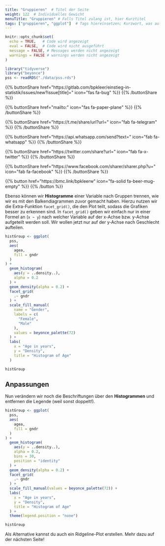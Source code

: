 ```yaml
---
title: "Gruppieren"  # Titel der Seite
weight: 122  # Individuelles Gewicht 
menuTitle: "Gruppieren" # Falls Titel zulang ist, hier Kurztitel
tags: ["gruppieren", "ggplot"]  # Tags hiereinsetzen; Kurzwort, was auf der Seite passsiert
---
```

```r
knitr::opts_chunk$set(
  echo = TRUE,   # Code wird angezeigt
  eval = FALSE,  # Code wird nicht ausgeführt
  message = FALSE, # Messages werden nicht angezeigt
  warnings = FALSE # warnings werden nicht angezeigt
)

library("tidyverse")
library("beyonce")
pss <- readRDS("./data/pss.rds")
```

{{% buttonShare href=\"https\:\/\/gitlab.com\/bpkleer\/einstieg-in-statistik\/issues\/new?issue[title]=\" icon=\"fas fa-bug\" %}} {{% /buttonShare %}}  

{{% buttonShare href=\"mailto\:\" icon=\"fas fa-paper-plane\" %}} {{% /buttonShare %}}

{{% buttonShare href=\"https\:\/\/t.me\/share\/url?url=\" icon=\"fab fa-telegram\" %}} {{% /buttonShare %}}

{{% buttonShare href=\"https\:\/\/api.whatsapp.com\/send?text=\" icon=\"fab fa-whatsapp\" %}} {{% /buttonShare %}}

{{% buttonShare href=\"https\:\/\/twitter.com\/share?url=\" icon=\"fab fa-x-twitter\" %}} {{% /buttonShare %}}

{{% buttonShare href=\"https\:\/\/www.facebook.com\/sharer\/sharer.php?u=\" icon=\"fab fa-facebook\" %}} {{% /buttonShare %}}

{{% button href=\"https\:\/\/bmc.link\/bpkleerw\" icon=\"fa-solid fa-beer-mug-empty\" %}} {{% /button %}}

Ebenso können wir **Histogramme** einer Variable nach Gruppen trennen, wie wir es mit den Balkendiagrammen zuvor gemacht haben. Hierzu nutzen wir die Extra-Funktion `facet_grid()`, die den Plot teilt, sodass die Grafiken besser zu erkennen sind. In `facet_grid()` geben wir einfach nur in einer Formel an (`x ~ y`) nach welcher Variable auf der x-Achse bzw. y-Achse aufgeteilt werden soll. Wir wollen jetzt nur auf der y-Achse nach Geschlecht aufteilen. 
``` r
histGroup <- ggplot(
  pss,
  aes(
    agea, 
    fill = gndr
  )
) +
  geom_histogram(
    aes(y = ..density..),
    alpha = 0.2
  ) + 
  geom_density(alpha = 0.2) +
  facet_grid(
    .~ gndr
  ) + 
  scale_fill_manual(
    name = "Gender", 
    labels = c(
      "Female", 
      "Male"
    ),
    values = beyonce_palette(72)
  ) +
  labs(
    x = "Age in years", 
    y = "Density", 
    title = "Histogram of Age"
  )

histGroup
```

## Anpassungen
Nun verändern wir noch die Beschriftungen über den **Histogrammen** und entfernen die Legende (weil sonst doppelt!).
```r
histGroup <- ggplot(
  pss,
  aes(
    agea, 
    fill = gndr
  )
) +
  geom_histogram(
    aes(y = ..density..),
    alpha = 0.2, 
    bins = 30, 
    position = "identity"
  ) + 
  geom_density(alpha = 0.2) +
  facet_grid(
    .~ gndr 
  ) + 
  scale_fill_manual(values = beyonce_palette(72)) +
  labs(
    x = "Age in years", 
    y = "Density", 
    title = "Histogram of Age"
  ) + 
  theme(legend.position = "none")

histGroup
```

Als Alternative kannst du auch ein Ridgeline-Plot erstellen. Mehr dazu auf der nächsten Seite!
